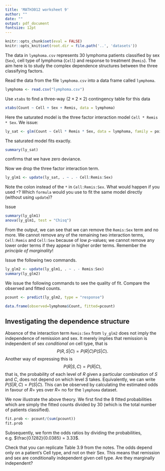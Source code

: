 ```yaml
---
title: 'MATH3012 worksheet 9'
author: ""
date: ""
output: pdf_document
fontsize: 12pt
---
```

```r
knitr::opts_chunk$set(eval = FALSE)
knitr::opts_knit$set(root.dir = file.path('..', 'datasets'))
```

\subsection*{Finding a suitable model}

The  data in `lymphoma.csv` represents 30 lymphoma 
patients classified by sex (`Sex`), cell type of lymphoma (`Cell`) and response to 
treatment (`Remis`). The aim here is to study the 
complex dependence structures between the three classifying factors. 

Read the data from the file `lymphoma.csv` into a data frame called 
`lymphoma`.
```r
lymphoma <- read.csv("lymphoma.csv")
```

Use `xtabs` to find a three-way ($2\times 2\times 2$) contingency table for this data
```r
xtabs(Count ~ Cell + Sex + Remis, data = lymphoma)
```

Here the saturated model is the three factor
interaction model `Cell * Remis * Sex`. We issue:

```r
ly_sat <- glm(Count ~ Cell * Remis * Sex, data = lymphoma, family = poisson)
```

The saturated model fits exactly. 
```r
summary(ly_sat)
```
confirms that we have zero deviance.

Now we drop the three factor interaction term.
```r
ly_glm1 <- update(ly_sat, . ~ . - Cell:Remis:Sex)
```

Note the colon instead of the `*` in   `Cell:Remis:Sex`.
What would happen if you used `*`?
Which `formula` would you use to fit the same model directly 
(without using `update`)?

Issue 
```r
summary(ly_glm1)
anova(ly_glm1, test = "Chisq")
```
From the output,  we can see that
we can remove the `Remis:Sex` term and no more.
We cannot remove any of the
remaining two  interaction terms, `Cell:Remis`
and `Cell:Sex` because of low $p$-values;  we  cannot remove
any lower order terms if they appear in higher order terms. Remember the
*principle of marginality*!

Issue the following two commands.
```r
ly_glm2 <- update(ly_glm1, . ~ . - Remis:Sex)
summary(ly_glm2)
```

We issue the following commands to see the quality of fit. Compare
the observed and fitted counts.
```r
pcount <- predict(ly_glm2, type = "response")

data.frame(observed=lymphoma$Count, fitted=pcount)
```

## Investigating  the dependence structure


Absence of the interaction term  `Remis:Sex` from `ly_glm2`
does not imply the independence of remission and sex. It merely implies
that remission  is independent of sex  *conditional on* cell type, that is
$$
P(R,S|C)=P(R|C)P(S|C).
$$
Another way of expressing this is
$$
P(R|S,C)=P(R|C),
$$
that is, the probability of each level of $R$
given a particular combination of $S$ and $C$, does not
depend on which level $S$ takes.
Equivalently, we can write $P(S|R,C)=P(S|C)$.
This can be observed by calculating the estimated odds in favour
of $R=$ yes over $R=$ no for the `lymphoma` dataset.

We now illustrate the above theory. We first find the
8 fitted probabilities which are simply the  fitted counts divided
by 30 (which is the total number of patients classified).

```r
fit.prob <- pcount/(sum(pcount))
fit.prob
```


Subsequently, we form the odds ratios by dividing the probabilities,
e.g. $\frac{0.1282}{0.0385} = 3.33$.

Check that you can replicate Table 3.9 from the notes.
The odds depend only on a patient's Cell type, and not on their
Sex. This means that remission  and sex are conditionally
independent given cell type. Are they marginally independent?


